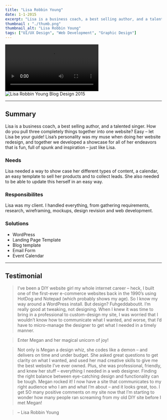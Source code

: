 ```yaml
---
title: "Lisa Robbin Young"
date: 1-1-2015
excerpt: "Lisa is a business coach, a best selling author, and a talented singer. How do you pull three completely things together into one website? Easy – let Lisa be your guide!"
thumbnail : "./thumb.png"
thumbnail_alt: "Lisa Robbin Young"
tags: ["UI/UX Design", "Web Development", "Graphic Design"]
---
```


<section className={portfolioStyles.video}>
<video controls><source src={lryVideo} type="video/mp4"/></video>
</section>

<section className={portfolioStyles.portfolioImage}>
<img src={lryImage} alt="Lisa Robbin Young Blog Design 2015"/>
</section>

***

## Summary
Lisa is a business coach, a best selling author, and a talented singer. How do you pull three completely things together into one website? Easy – let Lisa be your guide! Lisa’s personality was my muse when doing her website redesign, and together we developed a showcase for all of her endeavors that is fun, full of spunk and inspiration – just like Lisa.

### Needs
Lisa needed a way to show case her different types of content, a calendar, an easy template to sell her products and to collect leads. She also needed to be able to update this herself in an easy way.

### Responsibilites
Lisa was my client. I handled everything, from gathering requirements, research, wireframing, mockups, design revision and web development.

### Solutions
* WordPress
* Landing Page Template
* Blog template
* Email Form
* Event Calendar

***
## Testimonial
>I’ve been a DIY website girl my whole internet career – heck, I built one of the first-ever e-commerce websites back in the 1990’s using HotDog and Notepad (which probably shows my age). So I know my way around a WordPress install. But design? Fuhgeddaboutit. I’m really good at tweaking, not designing. When I knew it was time to bring in a professional to custom-design my site, I was worried that I wouldn’t know how to communicate what I wanted, and worse, that I’d have to micro-manage the designer to get what I needed in a timely manner.

>Enter Megan and her magical unicorn of joy!

>Not only is Megan a design whiz, she codes like a demon – and delivers on time and under budget. She asked great questions to get clarity on what I wanted, and used her mad creative skills to give me the best website I’ve ever owned. Plus, she was professional, friendly, and knew her stuff – everything I needed in a web designer.
Finding the right balance between eye-catching design and functionality can be tough. Megan rocked it! I now have a site that communicates to my right audience who I am and what I’m about – and it looks great, too. I get SO many positive comments on my site now that I’m starting to wonder how many people ran screaming from my old DIY site before I met Megan!

>– Lisa Robbin Young
